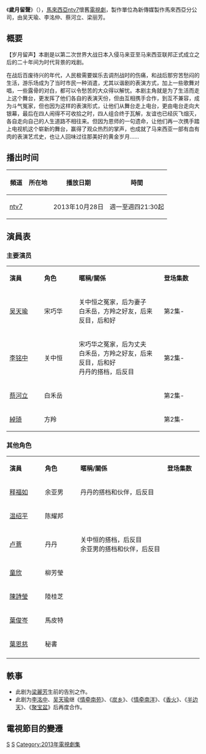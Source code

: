 {{multiple issues|
{{dead end|time=2013-11-02T01:12:18+00:00}}
{{unreferenced|time=2013-11-02T01:12:18+00:00}}
}}
{{電視節目信息框
| 名称       = 歲月留聲<br/>{{lang|en|Radio Rhapsody}}
| 图片       = 
| 图说       = 
| 类型       = 
| 原创       = 
| 发展       = 
| 編劇       =
| 导演       = 
| 主持       = 
| 演出       =  [[吴天瑜|吴天瑜]]、[[李銘仲|李銘仲]]、[[蔡河立|蔡河立]]、[[梁麗芳|梁麗芳]]
| 旁白       =  
| 字幕       =  
| 主题曲     = 
| 片头曲     = 
| 片尾曲     = 
| 作曲       = 
| 国家       = {{MAS}}
| 地区       = 
| 语言       = 华语
| 季数       = 
| 系列数     = 
| 辑数       = 
| 集数       = 
| 每集列表   = 
| 执行制片   = 
| 制片人     = 
| 製作公司   = [[新傳媒製作（馬來西亞）有限公司|新傳媒製作（馬來西亞）有限公司]]
| 监制       = 
| 副制片人   = 
| 共同制片人 = 
| 编审       = 
| 剪辑       = 
| 年份       =
| 外景       = 
| 机位       = 
| 每集长     = 45 mins
| 频道1       = 
| 电视网1    = 
| 电视台1     = 
| 视频制式1   = [[ntv7|ntv7]]、[[PAL|PAL]][[標準畫質電視|標準畫質]]
| 音频制式1   = 
| 首播国家   = 
| 首播地区   = 
| 制作公司   =
| 影视公司   =
| 开始1       = {{flagicon|MAL}}2013年10月28日 
| 结束1       = 
| 晚于       = 
| 早于       = 
| 相关剧集   = 
| 中国大陆名称 = 
| 台湾名称   = 
| 港澳名称   = 
| 马新名称   = 
| 官方网站   = 
}}
《'''歲月留聲'''》（{{lang-en|'''Radio Rhapsody'''}}），[[馬來西亞|馬來西亞]][[ntv7|ntv7]]懷舊[[電視劇|電視劇]]，製作單位為新傳媒製作馬來西亞分公司，由吴天瑜、李洺仲、蔡河立、梁丽芳。

==概要==
【岁月留声】本剧是以第二次世界大战日本入侵马来亚至马来西亚联邦正式成立之后的二十年间为时代背景的戏剧。

在战后百废待兴的年代，人民极需要娱乐去调剂战时的伤痛，和战后那穷苦愁闷的生活，游乐场成为了当时巿民一种消遣，尤其以谐剧的表演方式，加上一些歌舞对唱，一些露骨的对白，都可以令愁苦的大众得以解忧。本剧主角就是为了生活而走上这个舞台，更发挥了他们各自的表演天份，但由互相携手合作，到互不兼容，成为斗气冤家，但也因为这样的表演形式，让他们从舞台走上电台，更由电台走向大银幕，最后在四人闹得不可收拾之时，四人组合终于瓦解，友谊也已经灰飞烟灭，各自走向自己的人生道路不相往来。但因为恩师的一句遗命，让他们再一次携手踏上电视机这个崭新的舞台，赢得了观众热烈的掌声，也成就了马来西亚一部有血有肉的表演艺朮史，也让人回味过往那美好的黄金岁月……

==播出时间==
{| class="wikitable"  
|-  
! 頻道 || 所在地 || 播放日期||時間
|- 
|[[ntv7|ntv7]]||{{MAL}}|| 2013年10月28日 ||週一至週四21:30起 
|}

==演員表==
===主要演员===
{|class="wikitable" width="60%"
|- style="background:cornflowerblue; color:white" align=center
|style="width:6%"|'''演員'''||style="width:6%"|'''角色'''||style="width:15%"|'''暱稱/關係'''||style="width:6%"|'''登场集数'''
|-
| [[吴天瑜|吴天瑜]] || 宋巧华 || 关中恒之冤家，后为妻子<br/>白禾岳，方羚之好友，后来反目，后和好|| 第2集-
|-
| [[李铭中|李铭中]] || 关中恒 || 宋巧华之冤家，后为丈夫<br/>白禾岳，方羚之好友，后来反目，后和好<br/> 丹丹的搭档，后反目|| 第2集-
|-
| [[蔡河立|蔡河立]] || 白禾岳 || || 第2集-
|-
| [[綽琦|綽琦]] || 方羚 || || 第2集-
|}

===其他角色===
{|class="wikitable" width="60%"
|- style="background:cornflowerblue; color:white" align=center
|style="width:6%"|'''演員'''||style="width:6%"|'''角色'''||style="width:15%"|'''暱稱/關係'''||style="width:6%"|'''登场集数'''
|-
| [[释福如|释福如]] || 余亚男 || 丹丹的搭档和伙伴，后反目||
|-
| [[温绍平|温绍平]] || 陈耀邦 ||||
|-
| [[卢薏|卢薏]] || 丹丹 ||关中恒的搭档，后反目<br/> 余亚男的搭档和伙伴，后反目  ||
|-
| [[童欣|童欣]] || 柳芳瑩|| ||
|-
| [[陳詩瑩|陳詩瑩]] || 陸桂芝 || ||
|-
| [[葉俊岑|葉俊岑]] || 馬皮特 || ||
|-
| [[葉恩慈|葉恩慈]] || 秘書 || ||
|-
|}

==軼事==
*此剧为[[梁麗芳|梁麗芳]]生前的告別之作。
*此剧为[[李洺中|李洺中]]、[[吴天瑜|吴天瑜]]继《[[情牵南苑|情牵南苑]]》、《[[炭乡|炭乡]]》、《[[情牵南洋|情牵南洋]]》、《[[香火|香火]]》、《[[半边天|半边天]]》、《[[聚宝盆|聚宝盆]]》后再度合作。

==電視節目的變遷==
{{電視節目的變遷
|電視台= {{flagicon|MAL}}[[马来西亚|马来西亚]] [[Ntv7|Ntv7]]
|播放檔次= 星期一至四 21:30 - 22:30
|節目名稱= 歲月留聲<br/>（2013年10月28日-）
|上一節目= [[說謊者|說謊者]]<br/>（2013年9月30日-2013年10月24日）
|下一節目= [[听风的歌|听风的歌]]
}}

{{ntv7}}

[[Category:新加坡電視劇|S]]
[[Category:马来西亚电视剧|S]]
[[Category:2013年電視劇集|Category:2013年電視劇集]]